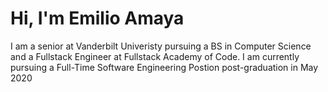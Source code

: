 # Hi, I'm Emilio Amaya

I am a senior at Vanderbilt Univeristy pursuing a BS in Computer Science
and a Fullstack Engineer at Fullstack Academy of Code.
I am currently pursuing a Full-Time Software Engineering Postion post-graduation in May 2020
